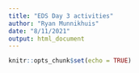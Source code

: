 ```yaml
---
title: "EDS Day 3 activities"
author: "Ryan Munnikhuis"
date: "8/11/2021"
output: html_document
---
```


```r
knitr::opts_chunk$set(echo = TRUE)
```

